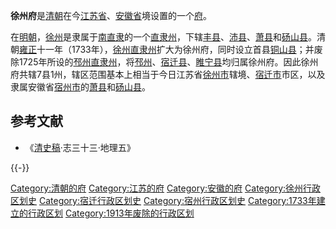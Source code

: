 '''徐州府'''是[[清朝|清朝]]在今[[江苏省|江苏省]]、[[安徽省|安徽省]]境设置的一个[[府_(行政区划)|府]]。

在[[明朝|明朝]]，[[徐州直隶州|徐州]]是隶属于[[南直隶|南直隶]]的一个[[直隶州|直隶州]]，下辖[[丰县|丰县]]、[[沛县|沛县]]、[[萧县|萧县]]和[[砀山县|砀山县]]。清朝[[雍正|雍正]]十一年（1733年），[[徐州直隶州|徐州直隶州]]扩大为徐州府，同时设立首县[[铜山县_(清朝)|铜山县]]；并废除1725年所设的[[邳州直隶州|邳州直隶州]]，将[[邳州_(古代)|邳州]]、[[宿迁县_(唐朝)|宿迁县]]、[[睢宁县|睢宁县]]均归属徐州府。因此徐州府共辖7县1州，辖区范围基本上相当于今日江苏省[[徐州市|徐州市]]辖境、[[宿迁市|宿迁市]]市区，以及隶属安徽省[[宿州市|宿州市]]的[[萧县|萧县]]和[[砀山县|砀山县]]。

== 参考文献 ==
{{Reflist}}
* 《[[清史稿|清史稿]]·志三十三·地理五》

{{-}}
{{江苏行政区划史|清}}

{{DEFAULTSORT:Q}}
[[Category:清朝的府|Category:清朝的府]]
[[Category:江苏的府|Category:江苏的府]]
[[Category:安徽的府|Category:安徽的府]]
[[Category:徐州行政区划史|Category:徐州行政区划史]]
[[Category:宿迁行政区划史|Category:宿迁行政区划史]]
[[Category:宿州行政区划史|Category:宿州行政区划史]]
[[Category:1733年建立的行政区划|Category:1733年建立的行政区划]]
[[Category:1913年废除的行政区划|Category:1913年废除的行政区划]]